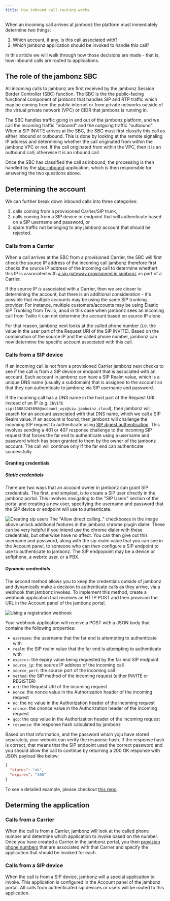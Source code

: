 ```yaml
---
title: How inbound call routing works
---
```


When an incoming call arrives at jambonz the platform must immediately determine two things:

1. Which account, if any, is this call associated with?
2. Which jambonz application should be invoked to handle this call?

In this article we will walk through how those decisions are made - that is, how inbound calls are routed to applications.

## The role of the jambonz SBC

All incoming calls to jambonz are first received by the jambonz Session Border Controller (SBC) function. The SBC is the
the public-facing functional component of jambonz that handles SIP and RTP traffic which may be coming from the public internet 
or from private networks outside of the virtual private network (VPC) or CIDR that jambonz is running in.  

The SBC handles traffic going in and out of the jambonz platform, 
and we call the incoming traffic "inbound" and the outgoing traffic "outbound". When a SIP INVITE arrives at the SBC, 
the SBC must first classify this call as either inbound or outbound.  This is done by looking at the 
remote signaling IP address and determining whether the call originated from within the jambonz VPC or not.  If the call 
originated from within the VPC, then it is an outbound call; otherwise it is an inbound call.

Once the SBC has classified the call as inbound, the processing is then handled by the [sbc-inbound](https://github.com/jambonz/sbc-inbound) 
application, which is then responsible for answering the two questions above.

## Determining the account

We can further break down inbound calls into three categories:
1.  calls coming from a provisioned Carrier/SIP trunk,
2.  calls coming from a SIP device or endpoint that will authenticate based on a SIP username and password, or 
3.  spam traffic not belonging to any jambonz account that should be rejected.

### Calls from a Carrier

When a call arrives at the SBC from a provisioned Carrier, the SBC will first check the source IP address of the incoming call
jambonz therefore first checks the source IP address of the incoming call to determine whethert this IP is associated 
with [a sip gateway provisioned in jambonz](/guides/using-the-jambonz-portal/basic-concepts/creating-carriers#ip-whitelisting) 
as part of a Carrier.

If the source IP _is_ associated with a Carrier, then we are closer to determining the account, but there is an additional consideration - 
it's possible that multiple accounts may be using the same SIP trunking provider.  For instance, multiple customers/accounts 
may be using Elastic SIP Trunking from Twilio, ancd in this case when jambonz sees an incoming call from Twilio it can not 
determine the account based on source IP alone.  

For that reason, jambonz next looks at the called phone number (i.e. the value in the user part of the Request URI of the SIP INVITE). 
Based on the combination of the source IP and the called phone number, jambonz can now determine the specific account associated with this call.

### Calls from a SIP device

If an incoming call is not from a provisioned Carrier jambonz next checks to see if the call is from a SIP device or endpoint that 
is associated with an account.  Each account in jambonz can have a SIP Realm value, which is a unique DNS name (usually a subdomain) 
that is assigned to the account so that they can authenticate to jambonz via SIP username and password.  

If the incoming call has a 
DNS name in the host part of the Request URI instead of an IP (e.g. `INVITE sip:15083245098@account_xyz@sip.jamboinz.cloud`), then jambonz 
will search for an account associated with that DNS name, which we call a SIP Realm value. If an account is found, then jambonz will challenge 
the incoming SIP request to authenticate using [SIP digest authentication](https://datatracker.ietf.org/doc/html/rfc8760).  This involves 
sending a 401 or 407 response challenge to the incoming SIP request that forces the far end to authenticate using a username and password which 
has been granted to them by the owner of the jambonz account.  The call will continue only If the far end can authenticate successfully.

#### Granting credentials

##### Static credentials
There are two ways that an account owner in jambonz can grant SIP credentials. 
The first, and simplest, is to create a SIP user directly in the jambonz portal. 
This involves navigating to the "SIP Users" section of the portal and creating a new user, 
specifying the username and password that the SIP device or endpoint will use to authenticate.

<Frame caption="Creating a sip user">
  <img src="../../assets/images/create-client.jpg" alt="Creating sip users"/>
</Frame>

<Note>
The "Allow direct calling.." checkboxes in the image above unlock additional features in the jambonz chrome plugin dialer.
These can be very helpful if you intend use the chrome dialer with these credentials, but otherwise have no affect. 
</Note>
You can then give out this username and password, along with the sip realm value that you can see in the Account panel, to someone 
who can then configure a SIP endpoint to use to authenticate to jambonz.  The SIP endpopoint may be a device or softphone, a webrtc user, or a PBX.

##### Dynamic credentials

The second method allows you to keep the credentials outside of jambonz and dynamically make a decision to authenticate calls 
as they arrive, via a webhook that jambonz invokes.  To implement this method, create a webhook application that receives an HTTP POST 
and then provision the URL in the Account panel of the jambonz portal. 

<Frame caption="Using a registration webhook">
  <img src="../../assets/images/registration-webhook.jpg" alt="Using a registration webhook"/>
</Frame>

Your webhook application will receive a POST with a JSON body that contains the following properties:
- `username`: the username that the far end is attempting to authenticate with
- `realm`: the SIP realm value that the far end is attempting to authenticate with
- `expires`: the expiry value being requested by the far end SIP endpoint
- `source_ip`: the source IP address of the incoming call
- `source_port`: the source port of the incoming call
- `method`: the SIP method of the incoming request (either INVITE or REGISTER)
- `uri`: the Request URI of the incoming request
- `nonce`: the nonce value in the Authorization header of the incoming request
- `nc`: the nc value in the Authorization header of the incoming request
- `cnonce`: the cnonce value in the Authorization header of the incoming request
- `qop`: the qop value in the Authorization header of the incoming request
- `response`: the response hash calculated by jambonz

Based on that information, and the password which yoju have stored separately, your webook can verify the response hash.
If the response hash is correct, that means that the SIP endpoint used the correct password and you should allow the 
call to continue by returning a 200 OK response with JSON payload like below:

```json
{
  "status": "ok",
  "expires": "300"
}
```

To see a detailed example, please checkout [this repo](https://github.com/jambonz/customer-auth-server).

## Determing the application

### Calls from a Carrier 

When the call is from a Carrier, jambonz will look at the called phone number and 
determine which application to invoke based on the number.  Once you have created a Carrier 
in the jambonz portal, you then [provision phone numbers](/guides/using-the-jambonz-portal/basic-concepts/creating-phone-numbers)
 that are associated with that Carrier and specify the application that should be invoked 
 for each.

 ### Calls from a SIP device

  When the call is from a SIP device, jambonz will a special application to invoke. 
  This application is configured in the Account panel of the jambonz portal.  All calls 
  from authenticated sip devices or users will be routed to this application.